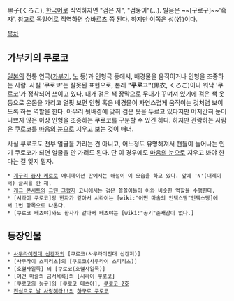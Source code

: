 黑子(くろこ), [[한국어]]로 직역하자면 "검은 자", "검둥이"(...). 발음은 ~~[구로구]~~'흑자'.
참고로 [[독일어]]로 직역하면 [[슈바르츠]] 쯤 된다. 하지만 이쪽은 성(姓)이다.

[[목차]]
== 가부키의 쿠로코 ==
[[일본]]의 전통 연극([[가부키]], [[노]] 등)과 인형극 등에서, 배경물을 움직이거나 인형을 조종하는 사람. 사실 '쿠로코'는 잘못된 표현으로, 본래 '''"쿠로고"'''(黒衣, くろご)이나 워낙 '쿠로코'가 정착되어 쓰이고 있다.
대개 검은 색 장막으로 무대가 꾸며져 있기에 검은 색 옷 등으로 온몸을 가리고 얼핏 보면 인형 혹은 배경물이 자연스럽게 움직이는 것처럼 보이도록 하는 역할을 한다.
아무리 뒷배경에 맞춰 검은 옷을 두르고 있다지만 어지간히 눈이 나쁘지 않은 이상 인형을 조종하는 쿠로코를 구분할 수 있긴 하다. 하지만 관람하는 사람은 쿠로코를 [[마음의 눈]]으로 지우고 보는 것이 매너.

사실 쿠로코도 전부 얼굴을 가리는 건 아니고, 어느정도 유명해져서 팬들이 늘어나는 인기 쿠로코가 되면 얼굴을 안 가려도 된다. 단 이 경우에도 [[마음의 눈]]으로 지우고 봐야 한다는 걸 잊지 말자.

 * [[개구리 중사 케로로]] 애니메이션 판에서는 해설이 이 모습을 하고 있다. 앞에 'N'(내레이터) 글씨를 한 채.
 * [[개그 콘서트]]의 [[그땐 그랬지]] 코너에서는 검은 쫄쫄이들이 이와 비슷한 역할을 수행한다.
 * [시라이 쿠로코]랑 한자가 같아서 시라이는 [wiki:"어떤 마술의 인덱스땅"인덱스땅]에서 1번 항목으로 나온다.
 * [쿠로코 테츠야]와도 한자가 같아서 테츠야는 [wiki:"공기"존재감이 없다.] 

== 등장인물 ==
 * [[사무라이전대 신켄저]]의 [쿠로코(사무라이전대 신켄저)]
 * [사무라이 스피리츠]의 [쿠로코(사무라이 스피리츠)]
 * [호혈사일족] 의 [쿠로코(호혈사일족)]
 * [어떤 마술의 금서목록]의 [시라이 쿠로코]
 * [쿠로코의 농구]의 [쿠로코 테츠야], [[테츠야 2호|쿠로코 2호]]
 * [[진심으로 날 사랑해라!!]]의 [[하구로 쿠로코]]
